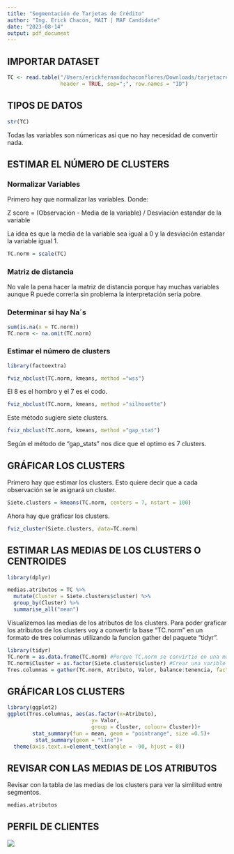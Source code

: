 ```yaml
---
title: "Segmentación de Tarjetas de Crédito"
author: "Ing. Erick Chacón, MAIT | MAF Candidate"
date: "2023-08-14"
output: pdf_document
---
```


## IMPORTAR DATASET

```r
TC <- read.table("/Users/erickfernandochaconflores/Downloads/tarjetacredito (1).csv", 
                 header = TRUE, sep=";", row.names = "ID")
```

## TIPOS DE DATOS

```r
str(TC)
```

Todas las variables son númericas asi que no hay necesidad de convertir nada.

## ESTIMAR EL NÚMERO DE CLUSTERS

### Normalizar Variables

Primero hay que normalizar las variables. Donde:

Z score = (Observación - Media de la variable) / Desviación estandar de la variable

La idea es que la media de la variable sea igual a 0 y la desviación estandar la variable igual 1.

```r
TC.norm = scale(TC)
```

### Matriz de distancia

No vale la pena hacer la matriz de distancia porque hay muchas variables aunque R puede correrla sin problema la interpretación sería pobre.

### Determinar si hay Na´s

```r
sum(is.na(x = TC.norm))
TC.norm <- na.omit(TC.norm)
```

### Estimar el número de clusters

```r
library(factoextra)

fviz_nbclust(TC.norm, kmeans, method ="wss")
```

El 8 es el hombro y el 7 es el codo.

```r
fviz_nbclust(TC.norm, kmeans, method ="silhouette") 
```

Este método sugiere siete clusters.

```r
fviz_nbclust(TC.norm, kmeans, method ="gap_stat")
```

Según el método de "gap_stats" nos dice que el optimo es 7 clusters.

## GRÁFICAR LOS CLUSTERS

Primero hay que estimar los clusters. Esto quiere decir que a cada observación se le asignará un cluster.

```r
Siete.clusters = kmeans(TC.norm, centers = 7, nstart = 100)
```

Ahora hay que gráficar los clusters.

```r
fviz_cluster(Siete.clusters, data=TC.norm)
```

## ESTIMAR LAS MEDIAS DE LOS CLUSTERS O CENTROIDES

```r
library(dplyr)

medias.atributos = TC %>%
  mutate(Cluster = Siete.clusters$cluster) %>%
  group_by(Cluster) %>%
  summarise_all("mean")
```

Visualizemos las medias de los atributos de los clusters. Para poder graficar los atributos de los clusters voy a convertir la base "TC.norm" en un formato de tres columnas utilizando la funcion gather del paquete "tidyr".

```r
library(tidyr)
TC.norm = as.data.frame(TC.norm) #Porque TC.norm se convirtio en una matriz larga.
TC.norm$Cluster = as.factor(Siete.clusters$cluster) #Crear una varible cluster dentro del data set y es variable va a tener los datos que estan en Siete.clusters, especificamente "cluster"
Tres.columnas = gather(TC.norm, Atributo, Valor, balance:tenencia, factor_key = TRUE) #Usar función gather para convertir la base de datos de 18 columnas a 3 columnas. "balance:tenencia" queire decir que ponga todo desde balance hasta tenencia en Atributo.
```

## GRÁFICAR LOS CLUSTERS

```r
library(ggplot2)
ggplot(Tres.columnas, aes(as.factor(x=Atributo),
                           y= Valor,
                           group = Cluster, colour= Cluster))+
        stat_summary(fun = mean, geom = "pointrange", size =0.5)+
         stat_summary(geom = "line")+
  theme(axis.text.x=element_text(angle = -90, hjust = 0))
```

## REVISAR CON LAS MEDIAS DE LOS ATRIBUTOS

Revisar con la tabla de las medias de los clusters para ver la similitud entre segmentos.

```r
medias.atributos
```

## PERFIL DE CLIENTES

![](images/Captura%20de%20pantalla%202023-08-14%20a%20la(s)%2017.57.40.png)
